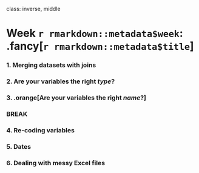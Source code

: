 
class: inverse, middle

# Week `r rmarkdown::metadata$week`: .fancy[`r rmarkdown::metadata$title`]

### 1. Merging datasets with joins
### 2. Are your variables the right _type_?
### 3. .orange[Are your variables the right _name_?]

### BREAK

### 4. Re-coding variables
### 5. Dates
### 6. Dealing with messy Excel files

